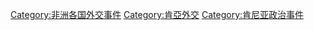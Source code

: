 [[Category:非洲各国外交事件|Category:非洲各国外交事件]]
[[Category:肯亞外交|Category:肯亞外交]]
[[Category:肯尼亚政治事件|Category:肯尼亚政治事件]]